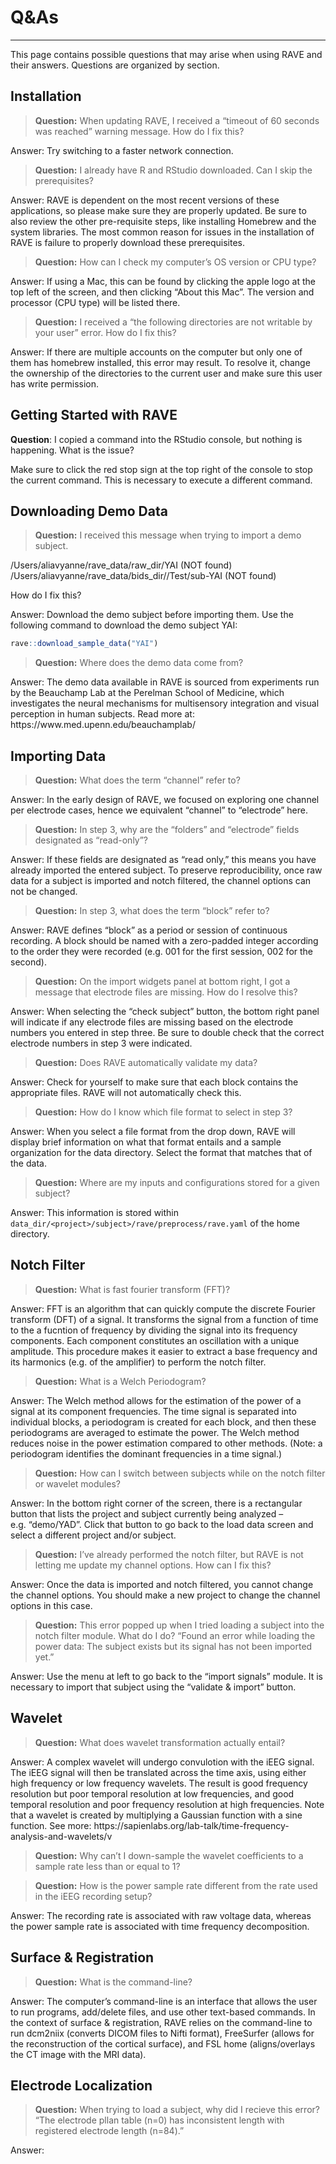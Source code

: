 # Q&As

--- 

This page contains possible questions that may arise when using RAVE and their answers. Questions are organized by section. 

## Installation
<!-- note: these are sourced from the troubleshooting section of my documentation, not sure if they're better placed here or in those troubleshooting sections --> 

> **Question:** When updating RAVE, I received a “timeout of 60 seconds was reached” warning message. How do I fix this? 

Answer: Try switching to a faster network connection. 

> **Question:** I already have R and RStudio downloaded. Can I skip the prerequisites? 

Answer: RAVE is dependent on the most recent versions of these applications, so please make sure they are properly updated. Be sure to also review the other pre-requisite steps, like installing Homebrew and the system libraries. The most common reason for issues in the installation of RAVE is failure to properly download these prerequisites. 

> **Question:** How can I check my computer's OS version or CPU type? 

Answer: If using a Mac, this can be found by clicking the apple logo at the top left of the screen, and then clicking "About this Mac". The version and processor (CPU type) will be listed there. 

> **Question:** I received a “the following directories are not writable by your user” error. How do I fix this? 

Answer: If there are multiple accounts on the computer but only one of them has homebrew installed, this error may result. To resolve it, change the ownership of the directories to the current user and make sure this user has write permission.

## Getting Started with RAVE

**Question**: I copied a command into the RStudio console, but nothing is happening. What is the issue? 

Make sure to click the red stop sign at the top right of the console to stop the current command. This is necessary to execute a different command. 

## Downloading Demo Data 

> **Question:** I received this message when trying to import a demo subject. 

/Users/aliavyanne/rave_data/raw_dir/YAI (NOT found) /Users/aliavyanne/rave_data/bids_dir//Test/sub-YAI (NOT found)

How do I fix this? 

Answer: Download the demo subject before importing them. Use the following command to download the demo subject YAI: 

```r
rave::download_sample_data("YAI")
```

> **Question:** Where does the demo data come from? 

Answer: The demo data available in RAVE is sourced from experiments run by the Beauchamp Lab at the Perelman School of Medicine, which investigates the neural mechanisms for multisensory integration and visual perception in human subjects. Read more at: https://www.med.upenn.edu/beauchamplab/

## Importing Data

> **Question:** What does the term "channel" refer to? 

Answer: In the early design of RAVE, we focused on exploring one channel per electrode cases, hence we equivalent "channel" to "electrode" here. 

> **Question:** In step 3, why are the "folders" and "electrode" fields designated as "read-only"?

Answer: If these fields are designated as "read only," this means you have already imported the entered subject. To preserve reproducibility, once raw data for a subject is imported and notch filtered, the channel options can not be changed.  

> **Question:** In step 3, what does the term "block" refer to? 

Answer: RAVE defines "block" as a period or session of continuous recording. A block should be named with a zero-padded integer according to the order they were recorded (e.g. 001 for the first session, 002 for the second). 

> **Question:** On the import widgets panel at bottom right, I got a message that electrode files are missing. How do I resolve this? 

Answer: When selecting the "check subject" button, the bottom right panel will indicate if any electrode files are missing based on the electrode numbers you entered in step three. Be sure to double check that the correct electrode numbers in step 3 were indicated.

> **Question:** Does RAVE automatically validate my data? 

Answer: Check for yourself to make sure that each block contains the appropriate files. RAVE will not automatically check this. 

> **Question:** How do I know which file format to select in step 3? 

Answer: When you select a file format from the drop down, RAVE will display brief information on what that format entails and a sample organization for the data directory. Select the format that matches that of the data. 

> **Question:** Where are my inputs and configurations stored for a given subject? 

Answer: This information is stored within `data_dir/<project>/subject>/rave/preprocess/rave.yaml` of the home directory. 

## Notch Filter

> **Question:** What is fast fourier transform (FFT)? 

Answer: FFT is an algorithm that can quickly compute the discrete Fourier transform (DFT) of a signal. It transforms the signal from a function of time to the a fucntion of frequency by dividing the signal into its frequency components. Each component constitutes an oscillation with a unique amplitude. This procedure makes it easier to extract a base frequency and its harmonics (e.g. of the amplifier) to perform the notch filter. 

<!-- https://jakevdp.github.io/blog/2013/08/28/understanding-the-fft/, https://www.nti-audio.com/en/support/know-how/fast-fourier-transform-fft#:~:text=The%20%22Fast%20Fourier%20Transform%22%20(,frequency%20information%20about%20the%20signal, http://hyperphysics.phy-astr.gsu.edu/hbase/Math/fft.htmlhttp://hyperphysics.phy-astr.gsu.edu/hbase/Math/fft.html --> 

> **Question:** What is a Welch Periodogram? 

Answer: The Welch method allows for the estimation of the power of a signal at its component frequencies. The time signal is separated into individual blocks, a periodogram is created for each block, and then these periodograms are averaged to estimate the power. The Welch method reduces noise in the power estimation compared to other methods. (Note: a periodogram identifies the dominant frequencies in a time signal.)

> **Question:** How can I switch between subjects while on the notch filter or wavelet modules? 

Answer: In the bottom right corner of the screen, there is a rectangular button that lists the project and subject currently being analyzed -- e.g. "demo/YAD". Click that button to go back to the load data screen and select a different project and/or subject. 

> **Question:** I've already performed the notch filter, but RAVE is not letting me update my channel options. How can I fix this? 

Answer: Once the data is imported and notch filtered, you cannot change the channel options. You should make a new project to change the channel options in this case.

> **Question:** This error popped up when I tried loading a subject into the notch filter module. What do I do? "Found an error while loading the power data: The subject exists but its signal has not been imported yet." 

Answer: Use the menu at left to go back to the "import signals" module. It is necessary to import that subject using the "validate & import" button. 

## Wavelet

> **Question:** What does wavelet transformation actually entail? 

Answer: A complex wavelet will undergo convulotion with the iEEG signal. The iEEG signal will then be translated across the time axis, using either high frequency or low frequency wavelets. The result is good frequency resolution but poor temporal resolution at low frequencies, and good temporal resolution and poor frequency resolution at high frequencies. Note that a wavelet is created by multiplying a Gaussian function with a sine function. See more: https://sapienlabs.org/lab-talk/time-frequency-analysis-and-wavelets/v

> **Question:** Why can't I down-sample the wavelet coefficients to a sample rate less than or equal to 1? 

> **Question:** How is the power sample rate different from the rate used in the iEEG recording setup? 

Answer: The recording rate is associated with raw voltage data, whereas the power sample rate is associated with time frequency decomposition. 

## Surface & Registration

> **Question:** What is the command-line? 

Answer: The computer's command-line is an interface that allows the user to run programs, add/delete files, and use other text-based commands. In the context of surface & registration, RAVE relies on the command-line to run dcm2niix (converts DICOM files to Nifti format), FreeSurfer (allows for the reconstruction of the cortical surface), and FSL home (aligns/overlays the CT image with the MRI data). 

## Electrode Localization

> **Question:** When trying to load a subject, why did I recieve this error? "The electrode pllan table (n=0) has inconsistent length with registered electrode length (n=84)." 

Answer: 
